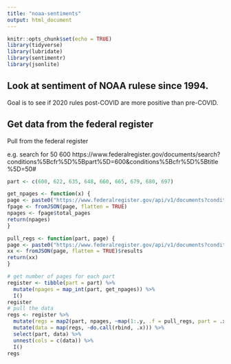 ```yaml
---
title: "noaa-sentiments"
output: html_document
---
```


```r
knitr::opts_chunk$set(echo = TRUE)
library(tidyverse)
library(lubridate)
library(sentimentr)
library(jsonlite)
```
## Look at sentiment of NOAA rulese since 1994.
Goal is to see if 2020 rules post-COVID are more positive than pre-COVID.

## Get data from the federal register
Pull from the federal register

e.g. search for 50 600
https://www.federalregister.gov/documents/search?conditions%5Bcfr%5D%5Bpart%5D=600&conditions%5Bcfr%5D%5Btitle%5D=50#

```r
part <- c(600, 622, 635, 648, 660, 665, 679, 680, 697)

get_npages <- function(x) {
page <- paste0("https://www.federalregister.gov/api/v1/documents?conditions%5Bcfr%5D%5Bpart%5D=",x,"&conditions%5Bcfr%5D%5Btitle%5D=50&publication_date%5D%5Blte%5D=05%2F28%2F2020&format=json&page=0&per_page=1000")
fpage <- fromJSON(page, flatten = TRUE)
npages <- fpage$total_pages
return(npages)
}

pull_regs <- function(part, page) {
page <- paste0("https://www.federalregister.gov/api/v1/documents?conditions%5Bcfr%5D%5Bpart%5D=",part,"&conditions%5Bcfr%5D%5Btitle%5D=50&publication_date%5D%5Blte%5D=05%2F28%2F2020&format=json&page=",page,"&per_page=1000")
xx <- fromJSON(page, flatten = TRUE)$results
return(xx)
}

# get number of pages for each part
register <- tibble(part = part) %>% 
  mutate(npages = map_int(part, get_npages)) %>% 
  I()
register
# pull the data
regs <- register %>% 
  mutate(regs = map2(part, npages, ~map(1:.y, .f = pull_regs, part = .x))) %>% 
  mutate(data = map(regs, ~do.call(rbind, .x))) %>% 
  select(part, data) %>% 
  unnest(cols = c(data)) %>% 
  I()
regs
```



<!-- ## Look at the sentiment of the abstracts of these rules -->

<!-- Using `sentimentr` package. to find average sentiment of sentences in the abstracts.     -->

<!-- ```{r sentiment} -->
<!-- # rules by NOAA -->
<!-- regs_part <- regs %>% -->
<!--    unnest(cols = "agencies") %>%  -->
<!--    filter(name == "National Oceanic and Atmospheric Administration", -->
<!--           type == "Rule") %>% -->
<!--   I() -->
<!-- regs_part -->

<!-- # sentiments of sentences of the abstract and then average over abstracts -->
<!-- regs_sentiment <- regs_part %>%  -->
<!--   select(publication_date, title, type, abstract, document_number) %>%  -->
<!--   rowid_to_column() %>%  -->
<!--   mutate(sentences = map(abstract,get_sentences), -->
<!--          sentiment = map(sentences,sentiment_by)) %>%  -->
<!--   unnest(cols = sentiment) %>%  -->
<!--   I() -->


<!-- # make publication date more easy to work with -->
<!-- regs_summary <- regs_sentiment %>%  -->
<!--   select(publication_date, ave_sentiment) %>%  -->
<!--   mutate(date = lubridate::date(publication_date), -->
<!--          year = lubridate::year(publication_date)) %>%  -->
<!--   I() -->

<!-- ``` -->

<!-- ## viz -->

<!-- summarize by year -->

<!-- ```{r plot-sentiment} -->


<!-- regs_summary %>% -->
<!--   ggplot() + -->
<!--   #aes(y = ave_sentiment, x = factor(year)) + -->
<!--   aes(y = ave_sentiment, x = date) + -->
<!--   #geom_boxplot() + -->
<!--   geom_jitter(alpha = 0.5) + -->
<!--   geom_smooth() + -->
<!--   NULL -->

<!-- regs_summary %>% -->
<!--   ggplot() + -->
<!--   aes(y = ave_sentiment, x = factor(year)) + -->
<!--   geom_boxplot() + -->
<!--   theme_minimal() + -->
<!--   labs(x = "year", -->
<!--        y = "average sentiment", -->
<!--        title = "NOAA rules in federal register more positive in 2020", -->
<!--        subtitle = "average sentiment of abstracts of NOAA Rules", -->
<!--        caption = "\n@gavin_fay\ndata from https://federalregister.gov") + -->
<!--   #geom_jitter(alpha = 0.5) + -->
<!--   #geom_smooth() + -->
<!--   NULL -->

<!-- ggsave("noaa-sentiment-yr.png",width = 8, height = 4.5) -->
<!-- ``` -->


<!-- ```{r} -->
<!-- regs_summary %>% -->
<!--   mutate(month = lubridate::month(date)) %>%  -->
<!--   filter(month <= 5) %>%  -->
<!--   ggplot() + -->
<!--   aes(y = ave_sentiment, x = factor(year)) + -->
<!--   geom_boxplot() + -->
<!--   theme_minimal() + -->
<!--   labs(x = "year", -->
<!--        y = "average sentiment", -->
<!--        title = "NOAA rules in federal register more positive in 2020", -->
<!--        subtitle = "average sentiment of abstracts of NOAA Rules", -->
<!--        caption = "\n@gavin_fay\ndata from https://federalregister.gov") + -->
<!--   #geom_jitter(alpha = 0.5) + -->
<!--   #geom_smooth() + -->
<!--   NULL -->

<!-- ``` -->

<!-- A qnd linear model suggests positive effect of 2020 is statistically clear. -->

<!-- ```{r} -->
<!-- regs_lm <- regs_summary %>%    -->
<!--   mutate(month = lubridate::month(date)) %>%  -->
<!--   filter(month <= 5) %>%  -->
<!--   mutate(twenty = ifelse(year==2020, 1, 0)) %>%  -->
<!--   #lm(ave_sentiment~twenty,data=.) %>%  -->
<!--   lm(ave_sentiment~factor(year)-1,data=.) %>%    -->
<!--   tidy(conf.int = TRUE) %>% #augment() -->
<!--   I() -->
<!-- regs_lm -->
<!-- regs_lm %>%  -->
<!--   mutate(year = 2001:2020) %>%  -->
<!--   ggplot() + -->
<!--   aes(x=year, y = estimate) + -->
<!--   #geom_jitter(data = regs_summary, aes(x=year, y=ave_sentiment), alpha = 0.2) + -->
<!--   geom_point() + -->
<!--   geom_errorbar(aes(ymin=conf.low, ymax = conf.high)) + -->
<!--   geom_smooth(data = regs_summary, mapping = aes(x=year, y = ave_sentiment), method = "lm") + -->
<!--   geom_smooth(data = regs_summary, mapping = aes(x=year, y = ave_sentiment), method = "gam", col = "orange") + -->
<!--   #ylim(-0.1,0.4) + -->
<!--   labs(x = "year", -->
<!--        y = "average sentiment", -->
<!--        title = "NOAA rules in federal register more positive in 2020", -->
<!--        subtitle = "average sentiment of abstracts of NOAA Rules during Jan-May", -->
<!--        caption = "\n@gavin_fay\ndata from https://federalregister.gov") + -->
<!--   NULL -->
<!-- ``` -->

<!-- ```{r} -->
<!-- tt <- " NMFS approves and -->
<!-- implements the New England Fishery -->
<!-- Management Council’s Habitat Clam -->
<!-- Dredge Exemption Framework -->
<!-- Adjustment to its Fishery Management -->
<!-- Plans. This action establishes three -->
<!-- areas within the Great South Channel -->
<!-- Habitat Management Area where vessels -->
<!-- may not fish for Atlantic surfclams or blue -->
<!-- mussels with dredge gear. This action is -->
<!-- intended to restrict the fishing industry -->
<!-- access to part of the surfclam and blue -->
<!-- mussel resource within the Habitat -->
<!-- Management Area while balancing the -->
<!-- Council’s habitat conservation -->
<!-- objectives. " -->
<!-- sentiment_by(tt) -->
<!-- ``` -->

